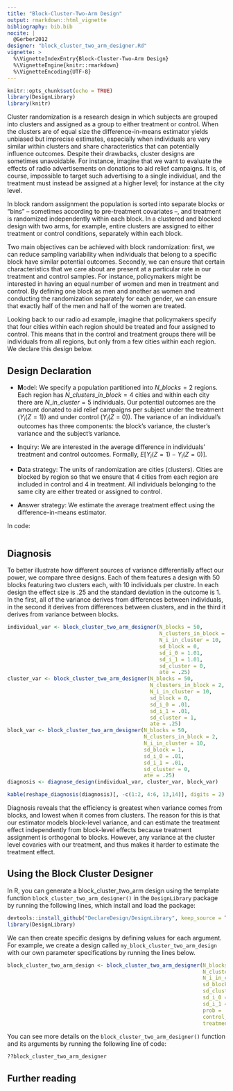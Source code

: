 ```yaml
---
title: "Block-Cluster-Two-Arm Design"
output: rmarkdown::html_vignette
bibliography: bib.bib
nocite: |
  @Gerber2012
designer: "block_cluster_two_arm_designer.Rd"
vignette: >
  %\VignetteIndexEntry{Block-Cluster-Two-Arm Design}
  %\VignetteEngine{knitr::rmarkdown}
  %\VignetteEncoding{UTF-8}
---
```


```r
knitr::opts_chunk$set(echo = TRUE)
library(DesignLibrary)
library(knitr)
```


Cluster randomization is a research design in which subjects are grouped into clusters and assigned as a group to either treatment or control. When the clusters are of equal size the difference-in-means estimator yields  unbiased but imprecise estimates, especially when individuals are very similar within clusters and share characteristics that can potentially influence outcomes. Despite their drawbacks, cluster designs are sometimes unavoidable. For instance, imagine that we want to evaluate the effects of radio advertisements on donations to aid relief campaigns. It is, of course, impossible to target such advertising to a single individual, and the treatment must instead be assigned at a higher level; for instance at the city level.

In block random assignment the population is sorted into separate blocks or "bins" -- sometimes according to  pre-treatment covariates --, and treatment is randomized independently within each block. In a clustered and blocked design with two arms, for example, entire clusters are assigned to either treatment or control conditions, separately within each block.

Two main objectives can be achieved with block randomization: first, we can reduce sampling variability when individuals that belong to a specific block have similar potential outcomes. Secondly, we can ensure that certain characteristics that we care about are present at a particular rate in our treatment and control samples. For instance, policymakers might be interested in having an equal number of women and men in treatment and control. By defining one block as men and another as women and conducting the randomization separately for each gender, we can ensure that exactly half of the men and half of the women are treated.

Looking back to our radio ad example, imagine that policymakers specify that four cities within each region should be treated and four assigned to control. This means that in the control and treatment groups there will be individuals from all regions, but only from a few cities within each region. We declare this design below.

## Design Declaration

- **M**odel:  We specify a population partitioned into $N\_blocks = 2$ regions. Each region has $N\_clusters\_in\_block = 4$ cities and within each city there are $N\_in\_cluster = 5$ individuals.  Our potential outcomes are the amount donated to aid relief campaigns per subject under the treatment ($Y_i(Z=1)$) and under control ($Y_i(Z=0)$). The variance of an individual's outcomes has three components: the block's variance, the cluster's variance and the subject's variance. 
  
- **I**nquiry: We are interested in the average difference in individuals' treatment and control outcomes. Formally, $E[Y_i(Z = 1) - Y_i(Z = 0)]$.

- **D**ata strategy:  The units of randomization are cities (clusters). Cities are blocked by region so that we ensure that $4$ cities from each region are included in control and $4$ in treatment. All individuals belonging to the same city are either treated or assigned to control.

- **A**nswer strategy: We estimate the average treatment effect using the difference-in-means estimator.

In code:

```r

```

## Diagnosis

To better illustrate how different sources of variance differentially affect our power, we compare three designs. Each of them features a design with 50 blocks featuring two clusters each, with 10 individuals per clustre. In each design the effect size is .25 and the standard deviation in the outcome is 1. In the first, all of the variance derives from differences between individuals, in the second it derives from differences between clusters, and in the third it derives from variance between blocks.  

```r
individual_var <- block_cluster_two_arm_designer(N_blocks = 50, 
                                                 N_clusters_in_block = 2, 
                                                 N_i_in_cluster = 10, 
                                                 sd_block = 0,
                                                 sd_i_0 = 1.01,
                                                 sd_i_1 = 1.01,
                                                 sd_cluster = 0,
                                                 ate = .25)
cluster_var <- block_cluster_two_arm_designer(N_blocks = 50, 
                                              N_clusters_in_block = 2,
                                              N_i_in_cluster = 10, 
                                              sd_block = 0,
                                              sd_i_0 = .01,
                                              sd_i_1 = .01,
                                              sd_cluster = 1,
                                              ate = .25)
block_var <- block_cluster_two_arm_designer(N_blocks = 50, 
                                            N_clusters_in_block = 2,
                                            N_i_in_cluster = 10, 
                                            sd_block = 1,
                                            sd_i_0 = .01,
                                            sd_i_1 = .01,
                                            sd_cluster = 0,
                                            ate = .25)
diagnosis <- diagnose_design(individual_var, cluster_var, block_var)
```



```r
kable(reshape_diagnosis(diagnosis)[, -c(1:2, 4:6, 13,14)], digits = 2)
```

Diagnosis reveals that the efficiency is greatest when variance comes from blocks, and lowest when it comes from clusters. The reason for this is that our estimator models block-level variance, and can estimate the treatment effect independently from block-level effects because treatment assignment is orthogonal to blocks. However, any variance at the cluster level covaries with our treatment, and thus makes it harder to estimate the treatment effect. 


## Using the Block Cluster Designer

In R, you can generate a block_cluster_two_arm design using the template function `block_cluster_two_arm_designer()` in the `DesignLibrary` package by running the following lines, which install and load the package:

```r
devtools::install_github("DeclareDesign/DesignLibrary", keep_source = TRUE)
library(DesignLibrary)
```

We can then create specific designs by defining values for each argument. For example, we create a design called `my_block_cluster_two_arm_design` with our own parameter specifications by running the lines below.

```r
block_cluster_two_arm_design <- block_cluster_two_arm_designer(N_blocks = 50,
                                                               N_clusters_in_block = 30,
                                                               N_i_in_cluster = 200,
                                                               sd_block = .5,
                                                               sd_cluster = .5,
                                                               sd_i_0 = .3,
                                                               sd_i_1 = .6,
                                                               prob = .5,
                                                               control_mean = 0,
                                                               treatment_mean = .2)
```

You can see more details on the `block_cluster_two_arm_designer()` function and its arguments by running the following line of code:

```r
??block_cluster_two_arm_designer
```

## Further reading 

